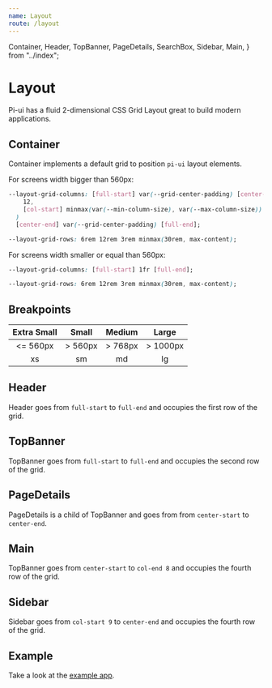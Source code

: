 ```yaml
---
name: Layout
route: /layout
---
```


  Container,
  Header,
  TopBanner,
  PageDetails,
  SearchBox,
  Sidebar,
  Main,
} from "../index";

# Layout

Pi-ui has a fluid 2-dimensional CSS Grid Layout great to build modern applications.

## Container

Container implements a default grid to position `pi-ui` layout elements.

For screens width bigger than 560px:

```css
--layout-grid-columns: [full-start] var(--grid-center-padding) [center-start] repeat(
    12,
    [col-start] minmax(var(--min-column-size), var(--max-column-size)) [col-end]
  )
  [center-end] var(--grid-center-padding) [full-end];
```

```css
--layout-grid-rows: 6rem 12rem 3rem minmax(30rem, max-content);
```

For screens width smaller or equal than 560px:

```css
--layout-grid-columns: [full-start] 1fr [full-end];
```

```css
--layout-grid-rows: 6rem 12rem 3rem minmax(30rem, max-content);
```

## Breakpoints

| **Extra Small** | **Small** | **Medium** | **Large** |
| :-------------: | :-------: | :--------: | :-------: |
|    <= 560px     |  > 560px  |  > 768px   | > 1000px  |
|       xs        |    sm     |     md     |    lg     |

## Header

Header goes from `full-start` to `full-end` and occupies the first row of the grid.

## TopBanner

TopBanner goes from `full-start` to `full-end` and occupies the second row of the grid.

## PageDetails

PageDetails is a child of TopBanner and goes from from `center-start` to `center-end`.

## Main

TopBanner goes from `center-start` to `col-end 8` and occupies the fourth row of the grid.

## Sidebar

Sidebar goes from `col-start 9` to `center-end` and occupies the fourth row of the grid.

## Example

Take a look at the [example app](https://github.com/decred/pi-ui/tree/master/examples/layout).
